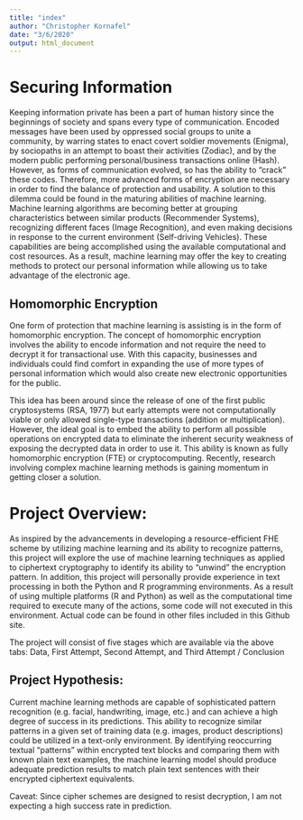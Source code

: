 ```yaml
---
title: "index"
author: "Christopher Kornafel"
date: "3/6/2020"
output: html_document
---
```

# Securing Information 
Keeping information private has been a part of human history since the beginnings of society and spans every type of communication. Encoded messages have been used by oppressed social groups to unite a community,  by warring states to enact covert soldier movements (Enigma), by sociopaths in an attempt to boast their activities (Zodiac), and by the modern public performing personal/business transactions online (Hash). However, as forms of communication evolved, so has the ability to “crack” these codes. Therefore, more advanced forms of encryption are necessary in order to find the balance of protection and usability. A solution to this dilemma could be found in the maturing abilities of machine learning. Machine learning algorithms are becoming better at grouping characteristics between similar products (Recommender Systems), recognizing different faces (Image Recognition), and even making decisions in response to the current environment (Self-driving Vehicles). These capabilities are being accomplished using the available computational and cost resources. As a result, machine learning may offer the key to creating methods to protect our personal information while allowing us to take advantage of the electronic age.  

## Homomorphic Encryption
One form of protection that machine learning is assisting is in the form of homomorphic encryption. The concept of homomorphic encryption involves the ability to encode information and not require the need to decrypt it for transactional use. With this capacity, businesses and individuals could find comfort in expanding the use of more types of personal information which would also create new electronic opportunities for the public. 

This idea has been around since the release of one of the first public cryptosystems (RSA, 1977) but early attempts were not computationally viable or only allowed single-type transactions (addition or multiplication). However, the ideal goal is to embed the ability to perform all possible operations on encrypted data to eliminate the inherent security weakness of exposing the decrypted data in order to use it. This ability is known as fully homomorphic encryption (FTE) or cryptocomputing. Recently, research involving complex machine learning methods is gaining momentum in getting closer a solution. 

# Project Overview: 
As inspired by the advancements in developing a resource-efficient FHE scheme by utilizing machine learning and its ability to recognize patterns, this project will explore the use of machine learning techniques as applied to ciphertext cryptography to identify its ability to “unwind” the encryption pattern. In addition, this project will personally provide experience in text processing in both the Python and R programming environments. As a result of using multiple platforms (R and Python) as well as the computational time required to execute many of the actions, some code will not executed in this environment. Actual code can be found in other files included in this Github site. 

The project will consist of five stages which are available via the above tabs: Data, First Attempt, Second Attempt, and Third Attempt / Conclusion  

## Project Hypothesis:
Current machine learning methods are capable of sophisticated pattern recognition (e.g. facial, handwriting, image, etc.) and can achieve a high degree of success in its predictions. This ability to recognize similar patterns in a given set of training data (e.g. images, product descriptions) could be utilized in a text-only environment. By identifying reoccurring textual “patterns” within encrypted text blocks and comparing them with known plain text examples, the machine learning model should produce adequate prediction results to match plain text sentences with their encrypted ciphertext equivalents. 

Caveat: Since cipher schemes are designed to resist decryption, I am not expecting a high success rate in prediction. 